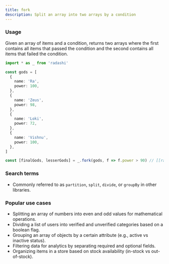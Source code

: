 ```yaml
---
title: fork
description: Split an array into two arrays by a condition
---
```


### Usage

Given an array of items and a condition, returns two arrays where the first contains all items that passed the condition and the second contains all items that failed the condition.

```ts
import * as _ from 'radashi'

const gods = [
  {
    name: 'Ra',
    power: 100,
  },
  {
    name: 'Zeus',
    power: 98,
  },
  {
    name: 'Loki',
    power: 72,
  },
  {
    name: 'Vishnu',
    power: 100,
  },
]

const [finalGods, lesserGods] = _.fork(gods, f => f.power > 90) // [[ra, vishnu, zeus], [loki]]
```

### Search terms

- Commonly referred to as `partition`, `split`, `divide`, or `groupBy` in other libraries.

### Popular use cases

- Splitting an array of numbers into even and odd values for mathematical operations.
- Dividing a list of users into verified and unverified categories based on a boolean flag.
- Grouping an array of objects by a certain attribute (e.g., active vs inactive status).
- Filtering data for analytics by separating required and optional fields.
- Organizing items in a store based on stock availability (in-stock vs out-of-stock).
